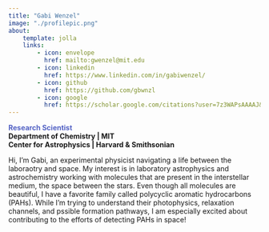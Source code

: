 ```yaml
---
title: "Gabi Wenzel"
image: "./profilepic.png"
about:
    template: jolla
    links:
        - icon: envelope
          href: mailto:gwenzel@mit.edu
        - icon: linkedin
          href: https://www.linkedin.com/in/gabiwenzel/
        - icon: github
          href: https://github.com/gbwnzl
        - icon: google
          href: https://scholar.google.com/citations?user=7z3WAPsAAAAJ&hl=en&oi=ao
---
```


<b><span style="color:#5362C4;">Research Scientist</span><br>
Department of Chemistry | MIT <br>
Center for Astrophysics | Harvard & Smithsonian</b>

Hi, I'm Gabi, an experimental physicist navigating a life between the laboraotry and space. My interest is in laboratory astrophysics and astrochemistry working with molecules that are present in the interstellar medium, the space between the stars. Even though all molecules are beautiful, I have a favorite family called polycyclic aromatic hydrocarbons (PAHs). While I'm trying to understand their photophysics, relaxation channels, and pssible formation pathways, I am especially excited about contributing to the efforts of detecting PAHs in space!